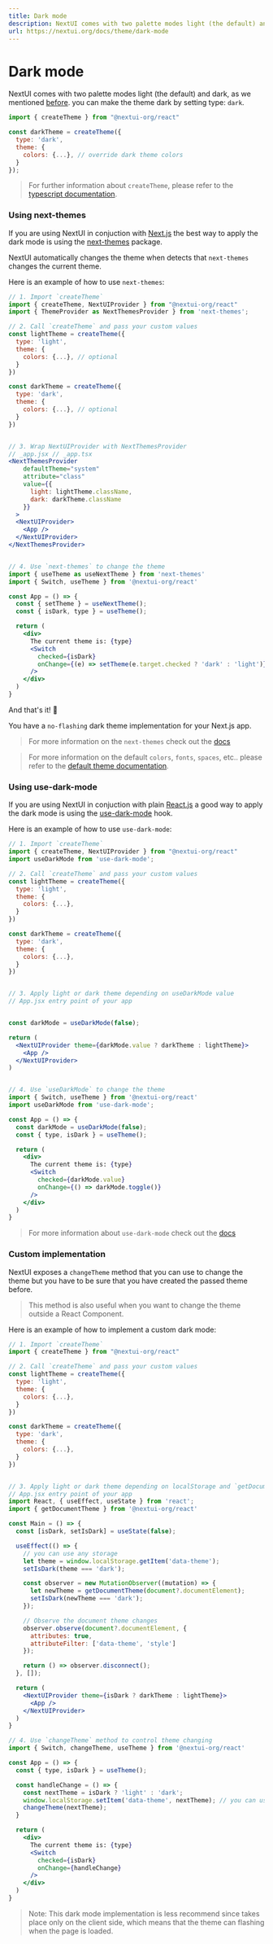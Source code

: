 ```yaml
---
title: Dark mode
description: NextUI comes with two palette modes light (the default) and dark.
url: https://nextui.org/docs/theme/dark-mode
---
```


# Dark mode

NextUI comes with two palette modes light (the default) and dark, as we mentioned [before](/docs/theme/customize-theme#theme-type).
you can make the theme dark by setting type: `dark`.

```jsx
import { createTheme } from "@nextui-org/react"

const darkTheme = createTheme({
  type: 'dark',
  theme: {
    colors: {...}, // override dark theme colors
  }
});
```

> For further information about `createTheme`, please refer to the [typescript documentation](/docs/theme/typescript#create-theme).

<CarbonAd />

<Spacer y={2} />

### Using next-themes

If you are using NextUI in conjuction with [Next.js](https://nextjs.org) the best way to apply the dark mode
is using the [next-themes](https://github.com/pacocoursey/next-themes) package.

NextUI automatically changes the theme when detects that `next-themes` changes the current theme.

Here is an example of how to use `next-themes`:

```jsx
// 1. Import `createTheme`
import { createTheme, NextUIProvider } from "@nextui-org/react"
import { ThemeProvider as NextThemesProvider } from 'next-themes';

// 2. Call `createTheme` and pass your custom values
const lightTheme = createTheme({
  type: 'light',
  theme: {
    colors: {...}, // optional
  }
})

const darkTheme = createTheme({
  type: 'dark',
  theme: {
    colors: {...}, // optional
  }
})


// 3. Wrap NextUIProvider with NextThemesProvider
// _app.jsx // _app.tsx
<NextThemesProvider
    defaultTheme="system"
    attribute="class"
    value={{
      light: lightTheme.className,
      dark: darkTheme.className
    }}
  >
  <NextUIProvider>
    <App />
  </NextUIProvider>
</NextThemesProvider>


// 4. Use `next-themes` to change the theme
import { useTheme as useNextTheme } from 'next-themes'
import { Switch, useTheme } from '@nextui-org/react'

const App = () => {
  const { setTheme } = useNextTheme();
  const { isDark, type } = useTheme();

  return (
    <div>
      The current theme is: {type}
      <Switch
        checked={isDark}
        onChange={(e) => setTheme(e.target.checked ? 'dark' : 'light')}
      />
    </div>
  )
}

```

And that's it! 🎉

You have a `no-flashing` dark theme implementation for your Next.js app.

> For more information on the `next-themes` check out the [docs](https://github.com/pacocoursey/next-themes)

> For more information on the default `colors`, `fonts`, `spaces`, etc.. please refer to the [default theme documentation](/docs/theme/default-theme).

### Using use-dark-mode

If you are using NextUI in conjuction with plain [React.js](https://reactjs.org) a good way to apply the dark mode
is using the [use-dark-mode](https://github.com/donavon/use-dark-mode) hook.

Here is an example of how to use `use-dark-mode`:

```jsx
// 1. Import `createTheme`
import { createTheme, NextUIProvider } from "@nextui-org/react"
import useDarkMode from 'use-dark-mode';

// 2. Call `createTheme` and pass your custom values
const lightTheme = createTheme({
  type: 'light',
  theme: {
    colors: {...},
  }
})

const darkTheme = createTheme({
  type: 'dark',
  theme: {
    colors: {...},
  }
})


// 3. Apply light or dark theme depending on useDarkMode value
// App.jsx entry point of your app


const darkMode = useDarkMode(false);

return (
  <NextUIProvider theme={darkMode.value ? darkTheme : lightTheme}>
    <App />
  </NextUIProvider>
)


// 4. Use `useDarkMode` to change the theme
import { Switch, useTheme } from '@nextui-org/react'
import useDarkMode from 'use-dark-mode';

const App = () => {
  const darkMode = useDarkMode(false);
  const { type, isDark } = useTheme();

  return (
    <div>
      The current theme is: {type}
      <Switch
        checked={darkMode.value}
        onChange={() => darkMode.toggle()}
      />
    </div>
  )
}

```

> For more information about `use-dark-mode` check out the [docs](https://github.com/donavon/use-dark-mode)

### Custom implementation

NextUI exposes a `changeTheme` method that you can use to change the theme but you have to be sure
that you have created the passed theme before.

> This method is also useful when you want to change the theme outside a React Component.

Here is an example of how to implement a custom dark mode:

```jsx
// 1. Import `createTheme`
import { createTheme } from "@nextui-org/react"

// 2. Call `createTheme` and pass your custom values
const lightTheme = createTheme({
  type: 'light',
  theme: {
    colors: {...},
  }
})

const darkTheme = createTheme({
  type: 'dark',
  theme: {
    colors: {...},
  }
})


// 3. Apply light or dark theme depending on localStorage and `getDocumentTheme` value
// App.jsx entry point of your app
import React, { useEffect, useState } from 'react';
import { getDocumentTheme } from '@nextui-org/react'

const Main = () => {
  const [isDark, setIsDark] = useState(false);

  useEffect(() => {
    // you can use any storage
    let theme = window.localStorage.getItem('data-theme');
    setIsDark(theme === 'dark');

    const observer = new MutationObserver((mutation) => {
      let newTheme = getDocumentTheme(document?.documentElement);
      setIsDark(newTheme === 'dark');
    });

    // Observe the document theme changes
    observer.observe(document?.documentElement, {
      attributes: true,
      attributeFilter: ['data-theme', 'style']
    });

    return () => observer.disconnect();
  }, []);

  return (
    <NextUIProvider theme={isDark ? darkTheme : lightTheme}>
      <App />
    </NextUIProvider>
  )
}

// 4. Use `changeTheme` method to control theme changing
import { Switch, changeTheme, useTheme } from '@nextui-org/react'

const App = () => {
  const { type, isDark } = useTheme();

  const handleChange = () => {
    const nextTheme = isDark ? 'light' : 'dark';
    window.localStorage.setItem('data-theme', nextTheme); // you can use any storage
    changeTheme(nextTheme);
  }

  return (
    <div>
      The current theme is: {type}
      <Switch
        checked={isDark}
        onChange={handleChange}
      />
    </div>
  )
}

```

> Note: This dark mode implementation is less recommend since takes place only on the client side, which means that the theme can flashing when the page is loaded.
